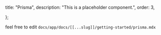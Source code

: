   title: "Prisma",
  description: "This is a placeholder component.",
  order: 3,

};

feel free to edit `docs/app/docs/[[...slug]]/getting-started/prisma.mdx`